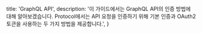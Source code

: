 
<HeroPattern />

  title: 'GraphQL API',
  description:
    '이 가이드에서는 GraphQL API의 인증 방법에 대해 알아보겠습니다. Protocol에서는 API 요청을 인증하기 위해 기본 인증과 OAuth2 토큰을 사용하는 두 가지 방법을 제공합니다.',
}

<Enums />
